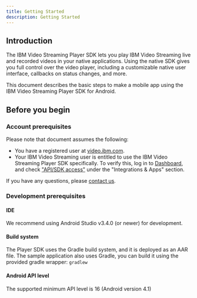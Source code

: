 ```yaml
---
title: Getting Started
description: Getting Started
---
```


## Introduction

The IBM Video Streaming Player SDK lets you play IBM Video Streaming live and recorded videos in your native applications. Using the native SDK 
gives you full control over the video player, including a customizable native user interface, callbacks on status changes,
and more.

This document describes the basic steps to make a mobile app using the IBM Video Streaming Player SDK for Android.

## Before you begin

### Account prerequisites

Please note that document assumes the following:
*   You have a registered user at [video.ibm.com](https://video.ibm.com/).
*   Your IBM Video Streaming user is entitled to use the IBM Video Streaming Player SDK specifically. To verify this, log in to [Dashboard],
and check ["API/SDK access"] under the "Integrations & Apps" section.

If you have any questions, please [contact us](https://video.ibm.com/enterprise-video/contact).

### Development prerequisites

#### IDE

We recommend using Android Studio v3.4.0 (or newer) for development.

#### Build system

The Player SDK uses the Gradle build system, and it is deployed as an AAR file. The sample application also uses Gradle, 
you can build it using the provided gradle wrapper: `gradlew`

#### Android API level

The supported minimum API level is 16 (Android version 4.1)

[Dashboard]: https://video.ibm.com/dashboard
["API/SDK access"]: https://video.ibm.com/dashboard/integrations/api-access
